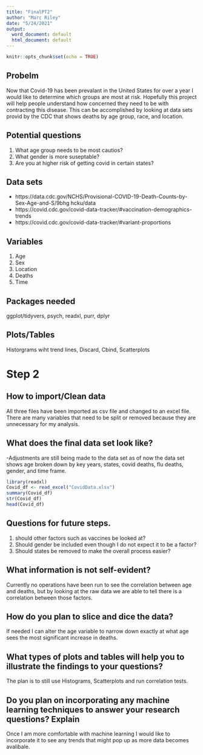 ---
title: "FinalPT2"
author: "Marc Riley"
date: "5/24/2021"
output:
  word_document: default
  html_document: default
---

```{r setup, include=FALSE}
knitr::opts_chunk$set(echo = TRUE)
```

## Probelm
Now that Covid-19 has been prevalant in the United States for over a year I would like to determine which groups are most at risk. Hopefully this project will help people understand how concerned they need to be with contracting this disease. This can be accomplished by looking at data sets provid by the CDC that shows deaths by age group, race, and location. 

## Potential questions
1. What age group needs to be most cautios?
2. What gender is more suseptable?
3. Are you at higher risk of getting covid in certain states?

## Data sets
- https://data.cdc.gov/NCHS/Provisional-COVID-19-Death-Counts-by-Sex-Age-and-S/9bhg
hcku/data
- https://covid.cdc.gov/covid-data-tracker/#vaccination-demographics-trends
- https://covid.cdc.gov/covid-data-tracker/#variant-proportions

## Variables
1. Age
2. Sex
3. Location
4. Deaths
5. Time

## Packages needed
ggplot/tidyvers, psych, readxl, purr, dplyr

## Plots/Tables
Historgrams wiht trend lines, Discard, Cbind, Scatterplots

# Step 2

## How to import/Clean data

All three files have been imported as csv file and changed to an excel file. There are many variables that need to be split or removed because they are unnecessary for my analysis. 

## What does the final data set look like? 

-Adjustments are still being made to the data set as of now the data set shows age broken down by key years, states, covid deaths, flu deaths, gender, and time frame.  

```{r}

library(readxl)
Covid_df <- read_excel("CovidData.xlsx")
summary(Covid_df)
str(Covid_df)
head(Covid_df)
```
## Questions for future steps.
1. should other factors such as vaccines be looked at?
2. Should gender be included even though I do not expect it to be a factor?
3. Should states be removed to make the overall process easier?

## What information is not self-evident? 

Currently no operations have been run to see the correlation between age and deaths, but by looking at the raw data we are able to tell there is a correlation between those factors. 

## How do you plan to slice and dice the data?

If needed I can alter the age variable to narrow down exactly at what age sees the most significant increase in deaths. 

## What types of plots and tables will help you to illustrate the findings to your questions?

The plan is to still use Histograms, Scatterplots and run correlation tests.

## Do you plan on incorporating any machine learning techniques to answer your research questions? Explain

Once I am more comfortable with machine learning I would like to incorporate it to see any trends that might pop up as more data becomes avalibale.

